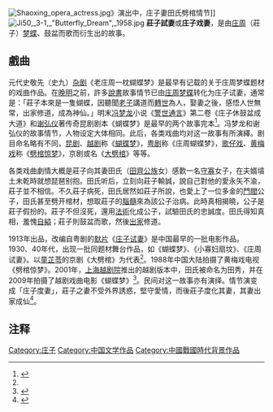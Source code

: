 {{Dablink|关于同名电影，参见：[[莊子試妻_(電影)|莊子試妻 (電影)]]。}}
[[File:Shaoxing_opera_actress.jpg|thumb]]》演出中，庄子妻田氏劈棺情节]]
[[File:Ji50,_3-1,_"Butterfly_Dream",_1958.jpg|thumb]]
'''莊子試妻'''或'''庄子戏妻'''，是由[[庄周|庄周]]（莊子）[[庄周梦蝶|梦蝶]]、鼓盆而歌而衍生出的故事。

== 戲曲 ==
元代史敬先（史九）[[杂剧|杂剧]]《老庄周一枕蝴蝶梦》是最早有记载的关于庄周梦蝶题材的戏曲作品。在[[晚明|晚明]]之前，許多[[說書|說書]]故事情节已由[[庄周梦蝶|庄周梦蝶]]转化为庄子试妻，通常是：「莊子本來是一隻蝴蝶，因聽聞[[老子|老子]]講道而[[轉世|轉世]]為人，娶妻之後，感悟人世無常，出家修道，成為神仙。」明末[[冯梦龙|冯梦龙]]小说《[[警世通言|警世通言]]》第二卷《庄子休鼓盆成大道》和[[谢弘仪|谢弘仪]]著传奇昆剧剧本《蝴蝶梦》是最早的两个故事完本<ref name="a1">{{Cite web|url=http://www.literature.org.cn/article.aspx?id=33445|title=“戏妻”：夫妻关系的一种表达|accessdate=2016-03-30|author=钟鸣|date=|work=|publisher=中国文学网，原载：《博览群书》2008/05/07|language=Zh-hans}}</ref>。冯梦龙和谢弘仪的故事情节，人物设定大体相同。此后，各类戏曲均对这一故事有所演繹。剧目命名略有不同，[[昆剧|昆剧]]、[[越剧|越剧]]称《[[蝴蝶梦_(戏曲)|蝴蝶梦]]》，[[粤剧|粤剧]]称《庄周蝴蝶梦》，[[歌仔戏|歌仔戏]]、[[黄梅戏|黄梅戏]]称《[[劈棺惊梦|劈棺惊梦]]》，京剧或名《[[大劈棺|大劈棺]]》等等。

各类戏曲劇情大概是莊子向其妻田氏（[[田齊|田齊]][[公族|公族]]女）感歎一名[[守寡|守寡]]女子，在夫婿墳土未乾時就想琵琶别抱。田氏听后，立刻向莊子輸誠，說自己對他的愛永矢不渝，莊子並不相信。不久莊子病死，田氏居然如莊子所說，也愛上了一位多金的[[門閥|門閥]]公子，田氏甚至劈开棺材，想取莊子的[[腦髓|腦髓]]來為該公子治病。此時真相揭曉，公子是莊子假扮的。莊子不但沒死，還用[[巫術|法術]]化成公子，試驗田氏的忠誠度。田氏得知真相，羞愧[[自縊|自縊]]；莊子則鼓盆而歌，然後[[出家|出家]]修道。

1913年出品，改编自粤剧的[[默片|默片]]《[[莊子試妻_(電影)|庄子试妻]]》是中国最早的一批电影作品。1930、40年代，出现一批同题材舞台作品，如《蝴蝶梦》、《小寡妇扇坟》、《庄周试妻》。以[[童芷苓|童芷苓]]的京剧《大劈棺》为代表<ref name="a1"/>。1988年中国大陆拍摄了黄梅戏电视《劈棺惊梦》。2001年，[[上海越剧院|上海越剧院]]推出的越剧版本中，田氏被命名为田秀，并在2009年拍摄了越剧戏曲电影《蝴蝶梦》<ref>{{Cite web |url=http://www.cndfilm.com/20120516/104435.shtml |title=首部水墨风格全数字合成越剧电影《蝴蝶梦》惊艳出炉 |accessdate=2016-03-30 |author= |date=2012-05-16 |work= |publisher=新影网 |language=Zh-hans |archive-date=2016-04-10 |archive-url=https://web.archive.org/web/20160410032413/http://www.cndfilm.com/20120516/104435.shtml |dead-url=no }}</ref>。民间对这一故事亦有演绎。情节演变成「庄子度妻」，莊子之妻不受外界誘惑，堅守愛情，而後莊子度化其妻，其妻出家成仙<ref>{{Cite web |url=http://ah.ifeng.com/human/lundao/detail_2016_02/17/4766914_0.shtml |title=庄子度妻 |accessdate=2016-03-30 |author=作者：王克峰、孙进乐 |date=2016-02-17 |work= |publisher=凤凰网，来源：安徽文化网 |language=Zh-hans |archive-date=2016-04-11 |archive-url=https://web.archive.org/web/20160411221951/http://ah.ifeng.com/human/lundao/detail_2016_02/17/4766914_0.shtml |dead-url=no }}</ref>。

== 注释 ==
{{Reflist|2}}

[[Category:庄子|Category:庄子]]
[[Category:中国文学作品|Category:中国文学作品]]
[[Category:中國戰國時代背景作品|Category:中國戰國時代背景作品]]